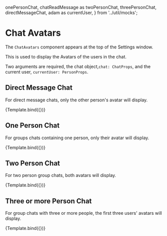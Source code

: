 
  onePersonChat,
  chatReadMessage as twoPersonChat,
  threePersonChat,
  directMessageChat,
  adam as currentUser,
} from '../util/mocks';

<Meta title="Chat Avatars" component={ChatAvatars} />


# Chat Avatars

The `ChatAvatars` component appears at the top of the Settings window.

This is used to display the Avatars of the users in the chat.

Two arguments are required, the chat object,`chat: ChatProps`, and the current user, `currentUser: PersonProps`.

## Direct Message Chat

For direct message chats, only the other person's avatar will display.

<Canvas>
  <Story
    name="Direct Message"
    args={{
      chat: directMessageChat,
      currentUser: currentUser,
    }}
  >
    {Template.bind({})}
  </Story>
</Canvas>

## One Person Chat

For groups chats containing one person, only their avatar will display.

<Canvas>
  <Story
    name="One Person"
    args={{
      chat: onePersonChat,
      currentUser: currentUser,
    }}
  >
    {Template.bind({})}
  </Story>
</Canvas>

## Two Person Chat

For two person group chats, both avatars will display.

<Canvas>
  <Story
    name="Two People"
    args={{
      chat: twoPersonChat,
      currentUser: currentUser,
    }}
  >
    {Template.bind({})}
  </Story>
</Canvas>

## Three or more Person Chat

For group chats with three or more people, the first three users' avatars will display.

<Canvas>
  <Story
    name="Three People"
    args={{
      chat: threePersonChat,
      currentUser: currentUser,
    }}
  >
    {Template.bind({})}
  </Story>
</Canvas>
